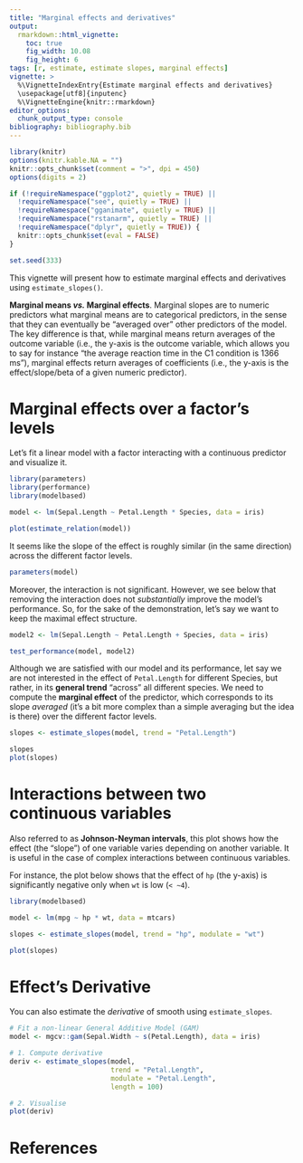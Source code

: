 ```yaml
---
title: "Marginal effects and derivatives"
output: 
  rmarkdown::html_vignette:
    toc: true
    fig_width: 10.08
    fig_height: 6
tags: [r, estimate, estimate slopes, marginal effects]
vignette: >
  %\VignetteIndexEntry{Estimate marginal effects and derivatives}
  \usepackage[utf8]{inputenc}
  %\VignetteEngine{knitr::rmarkdown}
editor_options: 
  chunk_output_type: console
bibliography: bibliography.bib
---
```


```r
library(knitr)
options(knitr.kable.NA = "")
knitr::opts_chunk$set(comment = ">", dpi = 450)
options(digits = 2)

if (!requireNamespace("ggplot2", quietly = TRUE) ||
  !requireNamespace("see", quietly = TRUE) ||
  !requireNamespace("gganimate", quietly = TRUE) ||
  !requireNamespace("rstanarm", quietly = TRUE) ||
  !requireNamespace("dplyr", quietly = TRUE)) {
  knitr::opts_chunk$set(eval = FALSE)
}

set.seed(333)
```

This vignette will present how to estimate marginal effects and derivatives using
`estimate_slopes()`.

**Marginal means *vs.* Marginal effects**. Marginal slopes are to numeric predictors what marginal means are to categorical predictors, in the sense that they can eventually be "averaged over" other predictors of the model. The key difference is that, while marginal means return averages of the outcome variable (i.e., the y-axis is the outcome variable, which allows you to say for instance "the average reaction time in the C1 condition is 1366 ms"), marginal effects return averages of coefficients (i.e., the y-axis is the effect/slope/beta of a given numeric predictor).


# Marginal effects over a factor's levels

Let's fit a linear model with a factor interacting with a continuous predictor and visualize it. 

```r
library(parameters)
library(performance)
library(modelbased)

model <- lm(Sepal.Length ~ Petal.Length * Species, data = iris)

plot(estimate_relation(model))
```

It seems like the slope of the effect is roughly similar (in the same direction) across the different factor levels.

```r
parameters(model)
```

Moreover, the interaction is not significant. However, we see below that removing the interaction does not *substantially* improve the model's performance. So, for the sake of the demonstration, let's say we want to keep the maximal effect structure.

```r
model2 <- lm(Sepal.Length ~ Petal.Length + Species, data = iris)

test_performance(model, model2)
```

Although we are satisfied with our model and its performance, let say we are not interested in the effect of `Petal.Length` for different Species, but rather, in its **general trend** "across" all different species. We need to compute the **marginal effect** of the predictor, which corresponds to its slope *averaged* (it's a bit more complex than a simple averaging but the idea is there) over the different factor levels.

```r
slopes <- estimate_slopes(model, trend = "Petal.Length")

slopes
plot(slopes)
```

<!-- # Effects for each factor's levels -->


<!-- ```{r message=FALSE, warning=FALSE} -->
<!-- slopes <- estimate_slopes(model, trend = "Petal.Length", levels = "Species") -->
<!-- # slopes <- estimate_slopes(model, trend = "Petal.Length", modulate = "Petal.Length") -->

<!-- slopes -->
<!-- plot(slopes) -->
<!-- ``` -->


# Interactions between two continuous variables

Also referred to as **Johnson-Neyman intervals**, this plot shows how the effect (the "slope") of one variable varies depending on another variable. It is useful in the case of complex interactions between continuous variables.

For instance, the plot below shows that the effect of `hp` (the y-axis) is significantly negative only when `wt` is low (`< ~4`).

```r
library(modelbased)

model <- lm(mpg ~ hp * wt, data = mtcars)

slopes <- estimate_slopes(model, trend = "hp", modulate = "wt")

plot(slopes)
```

# Effect's Derivative

You can also estimate the *derivative* of smooth using `estimate_slopes`.

```r
# Fit a non-linear General Additive Model (GAM)
model <- mgcv::gam(Sepal.Width ~ s(Petal.Length), data = iris)

# 1. Compute derivative
deriv <- estimate_slopes(model, 
                         trend = "Petal.Length", 
                         modulate = "Petal.Length",
                         length = 100)

# 2. Visualise
plot(deriv)
```



# References

